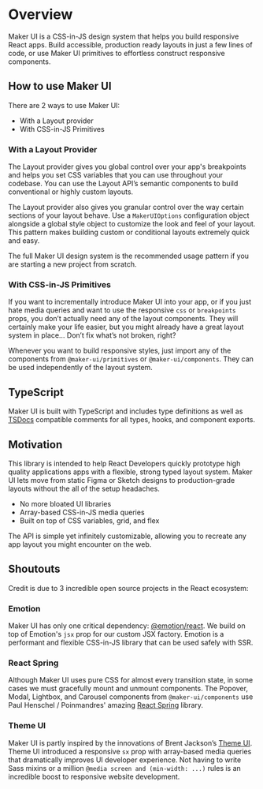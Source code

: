 # Overview

Maker UI is a CSS-in-JS design system that helps you build responsive React apps. Build accessible, production ready layouts in just a few lines of code, or use Maker UI primitives to effortless construct responsive components.

## How to use Maker UI

There are 2 ways to use Maker UI:

- With a Layout provider
- With CSS-in-JS Primitives

### With a Layout Provider

The Layout provider gives you global control over your app's breakpoints and helps you set CSS variables that you can use throughout your codebase. You can use the Layout API’s semantic components to build conventional or highly custom layouts.

The Layout provider also gives you granular control over the way certain sections of your layout behave. Use a `MakerUIOptions` configuration object alongside a global style object to customize the look and feel of your layout. This pattern makes building custom or conditional layouts extremely quick and easy.

<Callout>
  The full Maker UI design system is the recommended usage pattern if you are
  starting a new project from scratch.
</Callout>

### With CSS-in-JS Primitives

If you want to incrementally introduce Maker UI into your app, or if you just hate media queries and want to use the responsive `css` or `breakpoints` props, you don’t actually need any of the layout components. They will certainly make your life easier, but you might already have a great layout system in place… Don’t fix what’s not broken, right?

Whenever you want to build responsive styles, just import any of the components from `@maker-ui/primitives` or `@maker-ui/components`. They can be used independently of the layout system.

## TypeScript

Maker UI is built with TypeScript and includes type definitions as well as [TSDocs](https://tsdoc.org/) compatible comments for all types, hooks, and component exports.

## Motivation

This library is intended to help React Developers quickly prototype high quality applications apps with a flexible, strong typed layout system. Maker UI lets move from static Figma or Sketch designs to production-grade layouts without the all of the setup headaches.

- No more bloated UI libraries
- Array-based CSS-in-JS media queries
- Built on top of CSS variables, grid, and flex

The API is simple yet infinitely customizable, allowing you to recreate any app layout you might encounter on the web.

## Shoutouts

Credit is due to 3 incredible open source projects in the React ecosystem:

### Emotion

Maker UI has only one critical dependency: [@emotion/react](https://github.com/emotion-js/emotion). We build on top of Emotion's `jsx` prop for our custom JSX factory. Emotion is a performant and flexible CSS-in-JS library that can be used safely with SSR.

### React Spring

Although Maker UI uses pure CSS for almost every transition state, in some cases we must gracefully mount and unmount components. The Popover, Modal, Lightbox, and Carousel components from `@maker-ui/components` use Paul Henschel / Poinmandres' amazing [React Spring](https://github.com/pmndrs/react-spring) library.

### Theme UI

Maker UI is partly inspired by the innovations of Brent Jackson’s [Theme UI](https://github.com/system-ui/theme-ui). Theme UI introduced a responsive `sx` prop with array-based media queries that dramatically improves UI developer experience. Not having to write Sass mixins or a million `@media screen and (min-width: ...)` rules is an incredible boost to responsive website development.
